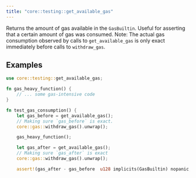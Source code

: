 ```yaml
---
title: "core::testing::get_available_gas"
---
```


Returns the amount of gas available in the `GasBuiltin`.
Useful for asserting that a certain amount of gas was consumed.
Note: The actual gas consumption observed by calls to `get_available_gas` is only exact
immediately before calls to `withdraw_gas`.
## Examples

```rust
use core::testing::get_available_gas;

fn gas_heavy_function() {
    // ... some gas-intensive code
}

fn test_gas_consumption() {
    let gas_before = get_available_gas();
    // Making sure `gas_before` is exact.
    core::gas::withdraw_gas().unwrap();

    gas_heavy_function();

    let gas_after = get_available_gas();
    // Making sure `gas_after` is exact
    core::gas::withdraw_gas().unwrap();

    assert!(gas_after - gas_before  u128 implicits(GasBuiltin) nopanic;
```


